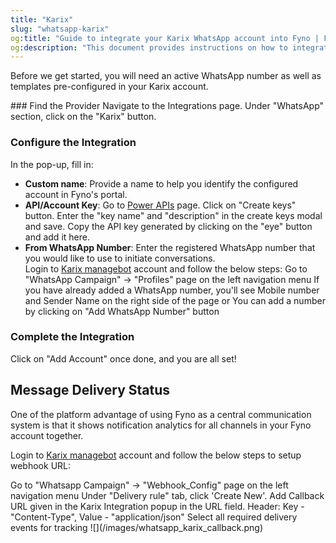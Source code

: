 ```yaml
---
title: "Karix"
slug: "whatsapp-karix"
og:title: "Guide to integrate your Karix WhatsApp account into Fyno | Fyno Documentation"
og:description: "This document provides instructions on how to integrate WhatsApp with the Karix account and set up message delivery status tracking using a Webhook URL in Fyno."
---
```


Before we get started, you will need an active WhatsApp number as well as templates pre-configured in your Karix account.

<Steps>
### Find the Provider
Navigate to the Integrations page. Under "WhatsApp" section, click on the "Karix" button.

### Configure the Integration

In the pop-up, fill in:

- **Custom name**: Provide a name to help you identify the configured account in Fyno's portal.
- **API/Account Key**: Go to [Power APIs](https://karix.solutions/lounge/sign_in.php) page. Click on "Create keys" button. Enter the "key name" and "description" in the create keys modal and save. Copy the API key generated by clicking on the "eye" button and add it here.
- **From WhatsApp Number**: Enter the registered WhatsApp number that you would like to use to initiate conversations.  
   Login to [Karix managebot](https://managebot.karix.solutions/bot_builder_gui/#/login) account and follow the below steps:
  <Steps>
    <Step>Go to "WhatsApp Campaign" -> "Profiles" page on the left navigation menu</Step>
    <Step>If you have already added a WhatsApp number, you'll see Mobile number and Sender Name on the right side of the page or</Step>
    <Step>You can add a number by clicking on "Add WhatsApp Number" button</Step>
  </Steps>

### Complete the Integration

Click on "Add Account" once done, and you are all set!

</Steps>

## Message Delivery Status

One of the platform advantage of using Fyno as a central communication system is that it shows notification analytics for all channels in your Fyno account together.

Login to [Karix managebot](https://managebot.karix.solutions/bot_builder_gui/#/login) account and follow the below steps to setup webhook URL:

<Steps>
  <Step>Go to "Whatsapp Campaign" -> "Webhook_Config" page on the left navigation menu</Step>
  <Step>Under "Delivery rule" tab, click 'Create New'. Add Callback URL given in the Karix Integration popup in the URL field.</Step>
  <Step>Header: Key - "Content-Type", Value - "application/json"</Step>
  <Step>Select all required delivery events for tracking ![](/images/whatsapp_karix_callback.png)</Step>
</Steps>
